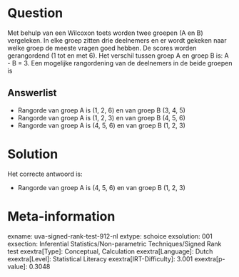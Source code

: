 Question
========

Met behulp van een Wilcoxon toets worden twee groepen (A en B)
vergeleken. In elke groep zitten drie deelnemers en er wordt gekeken
naar welke groep de meeste vragen goed hebben. De scores worden
gerangordend (1 tot en met 6). Het verschil tussen groep A en groep B
is: A - B = 3. Een mogelijke rangordening van de deelnemers in de beide
groepen is


Answerlist
----------

* Rangorde van groep A is (1, 2, 6) en van groep B (3, 4, 5)
* Rangorde van groep A is (1, 2, 3) en van groep B (4, 5, 6)
* Rangorde van groep A is (4, 5, 6) en van groep B (1, 2, 3)

Solution
========

Het correcte antwoord is: 

* Rangorde van groep A is (4, 5, 6) en van groep B (1, 2, 3)

Meta-information
================
exname: uva-signed-rank-test-912-nl
extype: schoice
exsolution: 001
exsection: Inferential Statistics/Non-parametric Techniques/Signed Rank test
exextra[Type]: Conceptual, Calculation
exextra[Language]: Dutch
exextra[Level]: Statistical Literacy
exextra[IRT-Difficulty]: 3.001
exextra[p-value]: 0.3048
